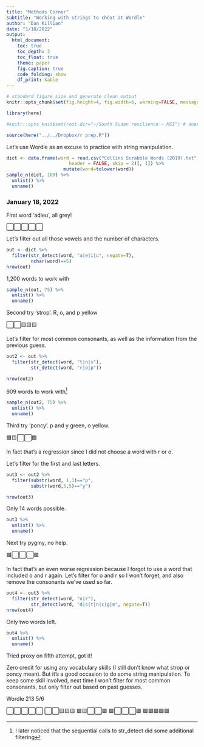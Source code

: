 ```yaml
---
title: "Methods Corner"
subtitle: "Working with strings to cheat at Wordle"
author: "Dan Killian"
date: "1/18/2022"
output: 
  html_document:
    toc: true
    toc_depth: 3
    toc_float: true
    theme: paper
    fig.caption: true
    code_folding: show
    df_print: kable
---
```


```r
# standard figure size and generate clean output
knitr::opts_chunk$set(fig.height=4, fig.width=6, warning=FALSE, message=FALSE, cache=TRUE, error=T, echo=T)

library(here)

#knitr::opts_knit$set(root.dir="~/South Sudan resilience - MSI") # doesn't seem to work

source(here("../../Dropbox/r prep.R"))

```

Let's use Wordle as an excuse to practice with string manipulation. 

```r
dict <- data.frame(word = read.csv("Collins Scrabble Words (2019).txt", 
                       header = FALSE, skip = 2)[, 1]) %>%
                     mutate(word=tolower(word))
sample_n(dict, 100) %>%
  unlist() %>%
  unname()
```


### January 18, 2022

First word 'adieu', all grey!

⬜⬜⬜⬜⬜

Let's filter out all those vowels and the number of characters. 

```r
out <- dict %>%
  filter(str_detect(word, "a|e|i|u", negate=T),
         nchar(word)==5)
nrow(out)
```

1,200 words to work with 

```r
sample_n(out, 75) %>%
  unlist() %>%
  unname()
```


Second try 'strop'. R, o, and p yellow 

⬜⬜🟨🟨🟨

Let's filter for most common consonants, as well as the information from the previous guess. 

```r

out2 <- out %>%
  filter(str_detect(word, "t|n|s"),
         str_detect(word, "r|o|p"))

nrow(out2)

```

909 words to work with^[I later noticed that the sequential calls to str_detect did some additional filtering]

```r
sample_n(out2, 75) %>%
  unlist() %>%
  unname()
```


Third try 'poncy'. p and y green, o yellow.

🟩🟨⬜⬜🟩

In fact that's a regression since I did not choose a word with r or o. 

Let's filter for the first and last letters.

```r

out3 <- out2 %>%
  filter(substr(word, 1,1)=="p",
         substr(word,5,5)=="y")

nrow(out3)

```

Only 14 words possible. 

```r
out3 %>%
  unlist() %>%
  unname()
```

Next try pygmy, no help. 

🟩⬜⬜⬜🟩

In fact that's an even worse regression because I forgot to use a word that included o and r again. Let's filter for o and r so I won't forget, and also remove the consonants we've used so far. 

```r
out4 <- out3 %>%
  filter(str_detect(word, "o|r"),
         str_detect(word, "d|s|t|n|c|g|m", negate=T))
nrow(out4)
```

Only two words left. 

```r
out4 %>%
  unlist() %>%
  unname()
```

Tried proxy on fifth attempt, got it!

Zero credit for using any vocabulary skills (I still don't know what strop or poncy mean). But it's a good occasion to do some string manipulation. To keep some skill involved, next time I won't filter for most common consonants, but only filter out based on past guesses. 

Wordle 213 5/6

⬜⬜⬜⬜⬜
⬜⬜🟨🟨🟨
🟩🟨⬜⬜🟩
🟩⬜⬜⬜🟩
🟩🟩🟩🟩🟩


